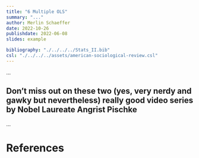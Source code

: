 ```yaml
---
title: "6 Multiple OLS"
summary: "..."
author: Merlin Schaeffer
date: 2022-10-26
publishdate: 2022-06-08
slides: example

bibliography: "./../../../Stats_II.bib"
csl: "./../../../assets/american-sociological-review.csl"
---
```


<!-- Lecture slides: [**Lecture 4**](/Lectures/4-RCT/4-RCT.html). -->

<!-- Reading: **@angrist_mastering_2014[Ch. 1 Randomized Trials]**. -->

<!-- ![](https://cdn.searchenginejournal.com/wp-content/uploads/2022/01/google-ads-experiments-61eeb097d573d-sej.png) -->

...

## Don't miss out on these two (yes, very nerdy and gawky but nevertheless) really good video series by Nobel Laureate Angrist Pischke
...

# References
